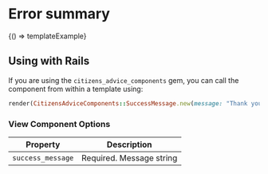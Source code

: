 
<Meta title="Forms/Success message" />

# Error summary

<Canvas>
  <Story
    name="Example"
    parameters={{ docs: { source: { code: templateExample } } }}
  >
    {() => templateExample}
  </Story>
</Canvas>

## Using with Rails

If you are using the `citizens_advice_components` gem, you can call the component from within a template using:

```rb
render(CitizensAdviceComponents::SuccessMessage.new(message: "Thank you for your feedback"))
```

### View Component Options

| Property          | Description              |
| ----------------- | ------------------------ |
| `success_message` | Required. Message string |
